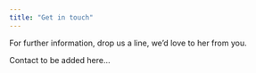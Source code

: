 ```yaml
---
title: "Get in touch"
---
```


For further information, drop us a line, we'd love to her from you. 

Contact to be added here...
